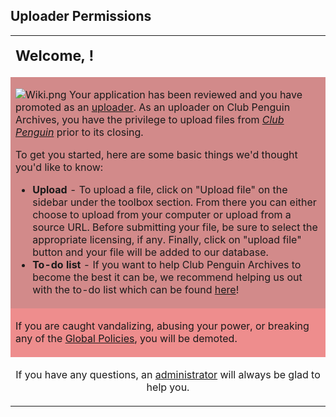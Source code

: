 == Uploader Permissions ==

{| align="center" style="background: #DAA3A3; {{roundy|10px}} border: 3px solid #C65454; width: 80%"
|- align="center"
| colspan="2" | <big><big>'''Welcome, {{BASEPAGENAME}}!'''</big></big>

|- align="left"
| style="background: #D28A8A; {{roundytop|10px}} padding:5px;" colspan="2" | [[File:Wiki.png|right|link=]]
Your application has been reviewed and you have promoted as an [[Special:ListUsers/uploader|uploader]]. As an uploader on Club Penguin Archives, you have the privilege to upload files from [[clubpenguinwiki:Club Penguin|''Club Penguin'']] prior to its closing.

To get you started, here are some basic things we'd thought you'd like to know:

*'''Upload''' - To upload a file, click on "Upload file" on the sidebar under the toolbox section. From there you can either choose to upload from your computer or upload from a source URL. Before submitting your file, be sure to select the appropriate licensing, if any. Finally, click on "upload file" button and your file will be added to our database.
*'''To-do list''' - If you want to help Club Penguin Archives to become the best it can be, we recommend helping us out with the to-do list which can be found [[Club Penguin Archives:To-do List|here]]!
|- align="center"
| style="background: #EE8D8D;" colspan="2" |
If you are caught vandalizing, abusing your power, or breaking any of the [[clubpenguinwiki: Club Penguin Wiki Network:Global Policy|Global Policies]], you will be demoted.
|-
! style="background: #C65454; {{roundybl|10px}}" align="center" | If you have any questions, an [[Project:Administrators|administrator]] will always be glad to help you.
| style="background:#ffffff; {{roundybr|10px}}" align="left" |--[[User:Mario Rk|'''<span class="Xc6" style="color:#FF0000;">Mario Rk</span>''']] <sup>[[User talk:Mario Rk|<span class="Xc6" style="color:#FF0000;">(T)</span>]] [[Special:Contributions/Mario Rk|<span class="Xc6" style="color:#FF0000;">(C)</span>]]</sup> 03:12, 12 September 2021 (UTC)
|}
